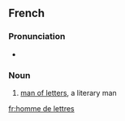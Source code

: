==French==

===Pronunciation===
* {{fr-IPA}}

===Noun===
{{fr-noun|m|head=[[homme]] de [[lettre]]s|hommes de lettres}}

# [[man of letters]], a literary man

[[fr:homme de lettres]]